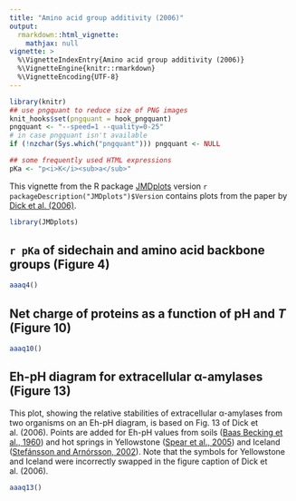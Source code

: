 ```yaml
---
title: "Amino acid group additivity (2006)"
output: 
  rmarkdown::html_vignette:
    mathjax: null
vignette: >
  %\VignetteIndexEntry{Amino acid group additivity (2006)}
  %\VignetteEngine{knitr::rmarkdown}
  %\VignetteEncoding{UTF-8}
---
```


```r
library(knitr)
## use pngquant to reduce size of PNG images
knit_hooks$set(pngquant = hook_pngquant)
pngquant <- "--speed=1 --quality=0-25"
# in case pngquant isn't available
if (!nzchar(Sys.which("pngquant"))) pngquant <- NULL 
```

```r
## some frequently used HTML expressions
pKa <- "p<i>K</i><sub>a</sub>"
```

This vignette from the R package [JMDplots](https://github.com/jedick/JMDplots) version `r packageDescription("JMDplots")$Version` contains plots from the paper by <a href="https://doi.org/10.5194/bg-3-311-2006" title="Temperature, pressure, and electrochemical constraints on protein speciation: Group additivity calculation of the standard molal thermodynamic properties of ionized unfolded proteins">Dick et al. (2006)</a>.

```r
library(JMDplots)
```

## `r pKa` of sidechain and amino acid backbone groups (Figure 4)
```r
aaaq4()
```

## Net charge of proteins as a function of pH and *T* (Figure 10)
```r
aaaq10()
```

## Eh-pH diagram for extracellular α-amylases (Figure 13)
This plot, showing the relative stabilities of extracellular α-amylases from two organisms on an Eh-pH diagram, is based on Fig. 13 of Dick et al. (2006).
Points are added for Eh-pH values from soils ([Baas Becking et al., 1960](https://www.jstor.org/stable/30059218)) and hot springs in Yellowstone ([Spear et al., 2005](https://doi.org/10.1073.pnas.0409574102)) and Iceland ([Stefánsson and Arnórsson, 2002](https://doi.org/10.1016/S0009-2541(02)00119-5)).
Note that the symbols for Yellowstone and Iceland were incorrectly swapped in the figure caption of Dick et al. (2006).

```r
aaaq13()
```

